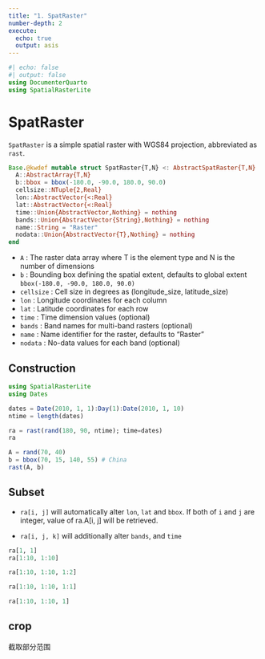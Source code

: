 ```yaml
---
title: "1. SpatRaster"
number-depth: 2
execute:
  echo: true
  output: asis
---
```


```julia
#| echo: false
#| output: false
using DocumenterQuarto
using SpatialRasterLite
```

# SpatRaster

`SpatRaster` is a simple spatial raster with WGS84 projection, abbreviated as `rast`.

<!-- ```{julia, echo=false}
@doc(SpatRaster)
``` -->

```julia
Base.@kwdef mutable struct SpatRaster{T,N} <: AbstractSpatRaster{T,N}
  A::AbstractArray{T,N}
  b::bbox = bbox(-180.0, -90.0, 180.0, 90.0)
  cellsize::NTuple{2,Real}
  lon::AbstractVector{<:Real}
  lat::AbstractVector{<:Real}
  time::Union{AbstractVector,Nothing} = nothing
  bands::Union{AbstractVector{String},Nothing} = nothing
  name::String = "Raster"
  nodata::Union{AbstractVector{T},Nothing} = nothing
end
```

- `A`        : The raster data array where T is the element type and N is the number of dimensions
- `b`        : Bounding box defining the spatial extent, defaults to global extent `bbox(-180.0, -90.0, 180.0, 90.0)`
- `cellsize` : Cell size in degrees as (longitude_size, latitude_size)  
- `lon`      : Longitude coordinates for each column
- `lat`      : Latitude coordinates for each row
- `time`     : Time dimension values (optional)
- `bands`    : Band names for multi-band rasters (optional)
- `name`     : Name identifier for the raster, defaults to "Raster"
- `nodata`   : No-data values for each band (optional)


## Construction

```julia
using SpatialRasterLite
using Dates

dates = Date(2010, 1, 1):Day(1):Date(2010, 1, 10)
ntime = length(dates)

ra = rast(rand(180, 90, ntime); time=dates)
ra
```

```julia
A = rand(70, 40)
b = bbox(70, 15, 140, 55) # China
rast(A, b)
```

## Subset

- `ra[i, j]` will automatically alter `lon`, `lat` and `bbox`. If both of `i` 
  and `j` are integer, value of ra.A[i, j] will be retrieved.

- `ra[i, j, k]` will additionally alter `bands`, and `time`

```julia
ra[1, 1]
ra[1:10, 1:10]
```

```julia
ra[1:10, 1:10, 1:2]
```

```julia
ra[1:10, 1:10, 1:1]
```

```julia
ra[1:10, 1:10, 1]
```

## crop

截取部分范围
